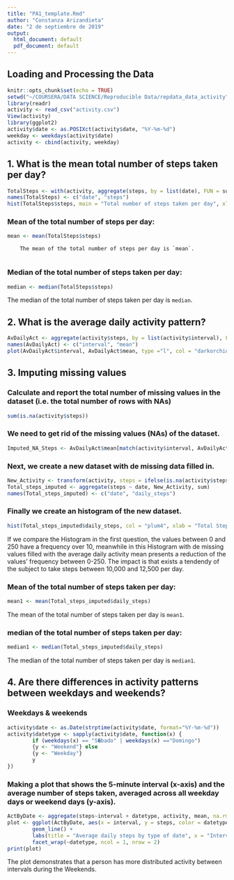 ```yaml
---
title: "PA1_template.Rmd"
author: "Constanza Arizandieta"
date: "2 de septiembre de 2019"
output:
  html_document: default
  pdf_document: default
---
```

## Loading and Processing the Data
```r
knitr::opts_chunk$set(echo = TRUE)
setwd("~/COURSERA/DATA SCIENCE/Reproducible Data/repdata_data_activity")
library(readr)
activity <- read_csv("activity.csv")
View(activity)
library(ggplot2)
activity$date <- as.POSIXct(activity$date, "%Y-%m-%d")
weekday <- weekdays(activity$date)
activity <- cbind(activity, weekday)
```


## 1. What is the mean total number of steps taken per day? 
```r
TotalSteps <- with(activity, aggregate(steps, by = list(date), FUN = sum, na.rm = TRUE))
names(TotalSteps) <- c("date", "steps")
hist(TotalSteps$steps, main = "Total number of steps taken per day", xlab = "Total Steps Taken per Day", col = "turquoise3", ylim = c(0,20), breaks = seq(0, 25000, by = 2500))
```

### Mean of the total number of steps per day: 
```r
mean <- mean(TotalSteps$steps)
```
        The mean of the total number of steps per day is `mean`. 
        
### Median of the total number of steps taken per day:
```r
median <- median(TotalSteps$steps)
```
The median of the total number of steps taken per day is `median`.

## 2. What is the average daily activity pattern?
```r
AvDailyAct <- aggregate(activity$steps, by = list(activity$interval), FUN = mean, na.rm = TRUE)
names(AvDailyAct) <- c("interval", "mean")
plot(AvDailyAct$interval, AvDailyAct$mean, type ="l", col = "darkorchid4", lwd = 2, xlab = "Interval", ylab = "Average number of steps", main = "Average number of steps per Intervals")
```

## 3. Imputing missing values 

### Calculate and report the total number of missing values in the dataset (i.e. the total number of rows with NAs)
```r
sum(is.na(activity$steps))
```

### We need to get rid of the missing values (NAs) of the dataset. 
```r
Imputed_NA_Steps <- AvDailyAct$mean[match(activity$interval, AvDailyAct$interval)]
```

### Next, we create a new dataset with de missing data filled in. 
```r
New_Activity <- transform(activity, steps = ifelse(is.na(activity$steps), yes = Imputed_NA_Steps, no = activity$steps))
Total_steps_imputed <- aggregate(steps ~ date, New_Activity, sum)
names(Total_steps_imputed) <- c("date", "daily_steps")
```

### Finally we create an histogram of the new dataset. 
```r
hist(Total_steps_imputed$daily_steps, col = "plum4", xlab = "Total Steps per Day", ylim = c(0,30), main = "Total Number of Steps Taken Each Day", breaks = seq(0, 25000, by = 2500))
```
If we compare the Histogram in the first question, the values between 0 and 250 have a frequency over 10, meanwhile in this Histogram with de missing values filled with the average daily activity mean presents a reduction of the values' frequency between 0-250. The impact is that exists a tendendy of the subject to take steps between 10,000 and 12,500 per day. 

### Mean of the total number of steps taken per day: 
```r
mean1 <- mean(Total_steps_imputed$daily_steps)
```
The mean of the total number of steps taken per day is `mean1`. 

### median of the total number of steps taken per day:
```r
median1 <- median(Total_steps_imputed$daily_steps)
```
The median of the total number of steps taken per day is `median1`. 

## 4. Are there differences in activity patterns between weekdays and weekends? 

### Weekdays & weekends
```r
activity$date <- as.Date(strptime(activity$date, format="%Y-%m-%d"))
activity$datetype <- sapply(activity$date, function(x) {
        if (weekdays(x) == "S�bado" | weekdays(x) =="Domingo") 
        {y <- "Weekend"} else 
        {y <- "Weekday"}
        y
})
```

### Making a plot that shows the 5-minute interval (x-axis) and the average number of steps taken, averaged across all weekday days or weekend days (y-axis). 
```r
ActByDate <- aggregate(steps~interval + datetype, activity, mean, na.rm = FALSE)
plot <- ggplot(ActByDate, aes(x = interval, y = steps, color = datetype, facets = datetype)) + 
        geom_line() + 
        labs(title = "Average daily steps by type of date", x = "Interval", y = "Average number of steps") + 
        facet_wrap(~datetype, ncol = 1, nrow = 2)
print(plot)
```
The plot demonstrates that a person has more distributed activity between intervals during the Weekends.
